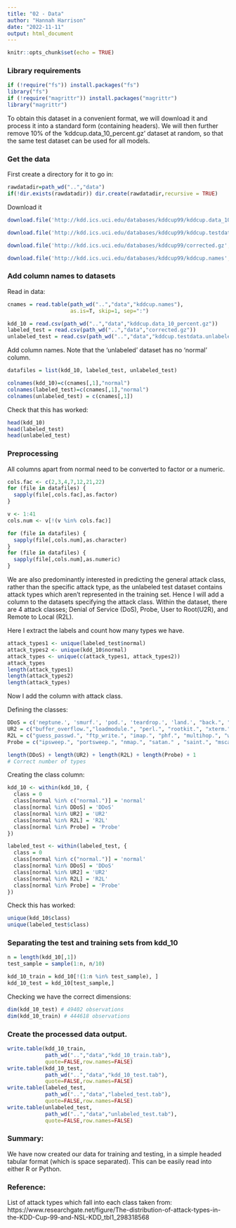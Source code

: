 ---
title: "02 - Data"
author: "Hannah Harrison"
date: "2022-11-11"
output: html_document
---

```{r setup, include=FALSE}
knitr::opts_chunk$set(echo = TRUE)
```

### Library requirements 

```{r}
if (!require("fs")) install.packages("fs")
library("fs")
if (!require("magrittr")) install.packages("magrittr")
library("magrittr")
```

To obtain this dataset in a convenient format, we will download it and process it into a standard form (containing headers). We will then further remove 10% of the 'kddcup.data_10_percent.gz' dataset at random, so that the same test dataset can be used for all models.

### Get the data

First create a directory for it to go in:
```{r}
rawdatadir=path_wd("..","data")
if(!dir.exists(rawdatadir)) dir.create(rawdatadir,recursive = TRUE)
```

Download it
```{r}
download.file('http://kdd.ics.uci.edu/databases/kddcup99/kddcup.data_10_percent.gz', path_wd("..","data","kddcup.data_10_percent.gz"))

download.file('http://kdd.ics.uci.edu/databases/kddcup99/kddcup.testdata.unlabeled_10_percent.gz', path_wd("..","data","kddcup.testdata.unlabeled_10_percent.gz"))

download.file('http://kdd.ics.uci.edu/databases/kddcup99/corrected.gz', path_wd("..","data","corrected.gz"))

download.file('http://kdd.ics.uci.edu/databases/kddcup99/kddcup.names', path_wd("..","data","kddcup.names"))

```
### Add column names to datasets

Read in data:
```{r}
cnames = read.table(path_wd("..","data","kddcup.names"),
                    as.is=T, skip=1, sep=":")

kdd_10 = read.csv(path_wd("..","data","kddcup.data_10_percent.gz"))
labeled_test = read.csv(path_wd("..","data","corrected.gz"))
unlabeled_test = read.csv(path_wd("..","data","kddcup.testdata.unlabeled_10_percent.gz"))


```
Add column names. Note that the 'unlabeled' dataset has no 'normal' column.

```{r}

datafiles = list(kdd_10, labeled_test, unlabeled_test)

colnames(kdd_10)=c(cnames[,1],"normal")
colnames(labeled_test)=c(cnames[,1],"normal")
colnames(unlabeled_test) = c(cnames[,1])


```


Check that this has worked:
```{r}
head(kdd_10)
head(labeled_test)
head(unlabeled_test)
```

### Preprocessing

All columns apart from normal need to be converted to factor or a numeric.
```{r}
cols.fac <- c(2,3,4,7,12,21,22)
for (file in datafiles) {
  sapply(file[,cols.fac],as.factor)
}

v <- 1:41
cols.num <- v[!(v %in% cols.fac)]

for (file in datafiles) {
  sapply(file[,cols.num],as.character)
}
for (file in datafiles) {
  sapply(file[,cols.num],as.numeric)
}

```

We are also predominantly interested in predicting the general attack class, rather than the specific attack type, as the unlabeled test dataset contains attack types which aren't represented in the training set. Hence I will add a column to the datasets specifying the attack class. Within the dataset, there are 4 attack classes; Denial of Service (DoS), Probe, User to Root(U2R), and Remote to Local (R2L).

Here I extract the labels and count how many types we have.


```{r}
attack_types1 <- unique(labeled_test$normal) 
attack_types2 <- unique(kdd_10$normal)
attack_types <- unique(c(attack_types1, attack_types2))
attack_types
length(attack_types1)
length(attack_types2)
length(attack_types)

```
Now I add the column with attack class. 

Defining the classes:

```{r}
DDoS = c('neptune.', 'smurf.', 'pod.', 'teardrop.', 'land.', "back.", "apache2.", "udpstorm.", "processtable.", "mailbomb.")
UR2 = c("buffer_overflow.","loadmodule.", "perl.", "rootkit.", "xterm.", "ps.", "httptunnel.", "sqlattack.", "worm.", "snmpguess.", "spy." )
R2L = c("guess_passwd.", "ftp_write.", "imap.", "phf.", "multihop.", "warezmaster.", "warezclient.", "snmpgetattack.", "named.", "xlock." , "xsnoop.", "sendmail." )
Probe = c("ipsweep.", "portsweep.", "nmap.", "satan." , "saint.", "mscan.")

length(DDoS) + length(UR2) + length(R2L) + length(Probe) + 1
# Correct number of types

```

Creating the class column:

```{r}
kdd_10 <- within(kdd_10, {
  class = 0 
  class[normal %in% c("normal.")] = 'normal'
  class[normal %in% DDoS] = 'DDoS'
  class[normal %in% UR2] = 'UR2'
  class[normal %in% R2L] = 'R2L'
  class[normal %in% Probe] = 'Probe'
})

labeled_test <- within(labeled_test, {
  class = 0 
  class[normal %in% c("normal.")] = 'normal'
  class[normal %in% DDoS] = 'DDoS'
  class[normal %in% UR2] = 'UR2'
  class[normal %in% R2L] = 'R2L'
  class[normal %in% Probe] = 'Probe'
})
```

Check this has worked:
```{r}
unique(kdd_10$class)
unique(labeled_test$class)
```





### Separating the test and training sets from kdd_10

```{r}
n = length(kdd_10[,1])
test_sample = sample(1:n, n/10)

kdd_10_train = kdd_10[!(1:n %in% test_sample), ]
kdd_10_test = kdd_10[test_sample,]
```

Checking we have the correct dimensions:
```{r}
dim(kdd_10_test) # 49402 observations
dim(kdd_10_train) # 444618 observations
```

### Create the processed data output.

```{r}

write.table(kdd_10_train,
            path_wd("..","data","kdd_10_train.tab"),
            quote=FALSE,row.names=FALSE)
write.table(kdd_10_test,
            path_wd("..","data","kdd_10_test.tab"),
            quote=FALSE,row.names=FALSE)
write.table(labeled_test,
            path_wd("..","data","labeled_test.tab"),
            quote=FALSE,row.names=FALSE)
write.table(unlabeled_test,
            path_wd("..","data","unlabeled_test.tab"),
            quote=FALSE,row.names=FALSE)

```
### Summary:

We have now created our data for training and testing, in a simple headed tabular format (which is space separated). This can be easily read into either R or Python.


### Reference:
List of attack types which fall into each class taken from: https://www.researchgate.net/figure/The-distribution-of-attack-types-in-the-KDD-Cup-99-and-NSL-KDD_tbl1_298318568